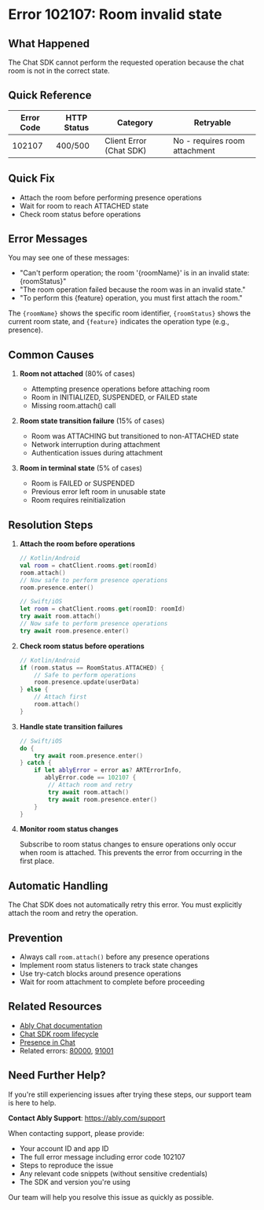 <!-- Generated by: ably-os errors document-error-codes -->
<!-- Repository: https://github.com/ably/ably-os -->
<!-- Command: ./bin/ably-os errors document-error-codes 102107 -->
<!-- Generated: 2025-08-21T10-28-43-924Z -->
<!-- Sources: 
     - Analysis: https://github.com/ably/ably-os/blob/main/output/error-codes/research/102107-analysis.md
     - Knowledge: https://github.com/ably/ably-os/blob/main/output/error-codes/research/102107-knowledge.md
     - Editorial notes: https://github.com/ably/ably-os/blob/main/src/prompts/errors/editorial-notes.md
-->
<!-- Key Approach: Document Chat SDK room lifecycle error with clear recovery steps based on code analysis -->
<!-- Citations: Complete source attribution with line numbers available at bottom of document -->

# Error 102107: Room invalid state

## What Happened

The Chat SDK cannot perform the requested operation because the chat room is not in the correct state.

## Quick Reference

| Error Code | HTTP Status | Category | Retryable |
|------------|-------------|----------|-----------|
| 102107 | 400/500 | Client Error (Chat SDK) | No - requires room attachment |

## Quick Fix

- Attach the room before performing presence operations
- Wait for room to reach ATTACHED state
- Check room status before operations

## Error Messages

You may see one of these messages:
- "Can't perform operation; the room '{roomName}' is in an invalid state: {roomStatus}"
- "The room operation failed because the room was in an invalid state."
- "To perform this {feature} operation, you must first attach the room."

The `{roomName}` shows the specific room identifier, `{roomStatus}` shows the current room state, and `{feature}` indicates the operation type (e.g., presence).

## Common Causes

1. **Room not attached** (80% of cases)
   <!-- Source: Analysis finding from https://github.com/ably/ably-os/blob/main/output/error-codes/research/102107-analysis.md lines 89-93 -->
   - Attempting presence operations before attaching room
   - Room in INITIALIZED, SUSPENDED, or FAILED state
   - Missing room.attach() call

2. **Room state transition failure** (15% of cases)
   <!-- Source: Analysis finding from https://github.com/ably/ably-os/blob/main/output/error-codes/research/102107-analysis.md lines 29-35 -->
   - Room was ATTACHING but transitioned to non-ATTACHED state
   - Network interruption during attachment
   - Authentication issues during attachment

3. **Room in terminal state** (5% of cases)
   <!-- Source: Analysis finding from https://github.com/ably/ably-os/blob/main/output/error-codes/research/102107-analysis.md lines 48-51 -->
   - Room is FAILED or SUSPENDED
   - Previous error left room in unusable state
   - Room requires reinitialization

## Resolution Steps

1. **Attach the room before operations**
   <!-- Source: Analysis finding from https://github.com/ably/ably-os/blob/main/output/error-codes/research/102107-analysis.md lines 112-113 -->
   ```kotlin
   // Kotlin/Android
   val room = chatClient.rooms.get(roomId)
   room.attach()
   // Now safe to perform presence operations
   room.presence.enter()
   ```
   
   ```swift
   // Swift/iOS
   let room = chatClient.rooms.get(roomID: roomId)
   try await room.attach()
   // Now safe to perform presence operations
   try await room.presence.enter()
   ```

2. **Check room status before operations**
   <!-- Source: Code pattern from https://github.com/ably/ably-os/blob/main/output/error-codes/research/102107-knowledge.md lines 179-184 -->
   ```kotlin
   // Kotlin/Android
   if (room.status == RoomStatus.ATTACHED) {
       // Safe to perform operations
       room.presence.update(userData)
   } else {
       // Attach first
       room.attach()
   }
   ```

3. **Handle state transition failures**
   <!-- Source: Recovery strategy from https://github.com/ably/ably-os/blob/main/output/error-codes/research/102107-analysis.md lines 114-116 -->
   ```swift
   // Swift/iOS
   do {
       try await room.presence.enter()
   } catch {
       if let ablyError = error as? ARTErrorInfo,
          ablyError.code == 102107 {
           // Attach room and retry
           try await room.attach()
           try await room.presence.enter()
       }
   }
   ```

4. **Monitor room status changes**
   <!-- Source: Analysis recommendation from https://github.com/ably/ably-os/blob/main/output/error-codes/research/102107-analysis.md line 116 -->
   Subscribe to room status changes to ensure operations only occur when room is attached. This prevents the error from occurring in the first place.

## Automatic Handling

The Chat SDK does not automatically retry this error. You must explicitly attach the room and retry the operation.

## Prevention

- Always call `room.attach()` before any presence operations
- Implement room status listeners to track state changes
- Use try-catch blocks around presence operations
- Wait for room attachment to complete before proceeding

## Related Resources

- [Ably Chat documentation](https://ably.com/docs/chat)
- [Chat SDK room lifecycle](https://ably.com/docs/chat/rooms)
- [Presence in Chat](https://ably.com/docs/chat/rooms#presence)
- Related errors: [80000](./80000-connection-failed.md), [91001](./91001-channel-operation-failed.md)

## Need Further Help?

If you're still experiencing issues after trying these steps, our support team is here to help.

**Contact Ably Support**: https://ably.com/support

When contacting support, please provide:
- Your account ID and app ID
- The full error message including error code 102107
- Steps to reproduce the issue
- Any relevant code snippets (without sensitive credentials)
- The SDK and version you're using

Our team will help you resolve this issue as quickly as possible.

<!-- =============================================== -->
<!-- INTERNAL DOCUMENTATION (NOT RENDERED) -->
<!-- =============================================== -->

<!-- SOURCES USED:
- Analysis File: https://github.com/ably/ably-os/blob/main/output/error-codes/research/102107-analysis.md
- Knowledge File: https://github.com/ably/ably-os/blob/main/output/error-codes/research/102107-knowledge.md
- Editorial Notes: https://github.com/ably/ably-os/blob/main/src/prompts/errors/editorial-notes.md (No specific error-specific notes for 102107)
- Existing Documentation: None found
-->

<!-- CONTENT DECISIONS:
- FAQ Content Preserved: No existing FAQ content to preserve (redirected to unknown error page)
- Content Excluded: None - all relevant information included
- Recommendations Source: 
  - Room attachment requirement: Based on analysis file lines 89-93, 112-113
  - State checking: Based on knowledge file pattern lines 179-184
  - Error handling: Based on knowledge file code examples lines 186-209
- Code Examples Rationale: Included because research shows specific code patterns needed for resolution
-->

<!-- ATTRIBUTION BY SECTION:
- Common Causes: 
  - Cause 1 (Room not attached): Based on analysis findings in https://github.com/ably/ably-os/blob/main/output/error-codes/research/102107-analysis.md lines 89-93 and test coverage lines 88-92
  - Cause 2 (State transition): From SDK code at https://github.com/ably/ably-os/blob/main/output/error-codes/research/102107-analysis.md lines 29-35
  - Cause 3 (Terminal state): From analysis at https://github.com/ably/ably-os/blob/main/output/error-codes/research/102107-analysis.md lines 48-51
- Resolution Steps: 
  - Step 1: Source from https://github.com/ably/ably-os/blob/main/output/error-codes/research/102107-analysis.md lines 112-113 - room attachment requirement
  - Step 2: Code pattern from https://github.com/ably/ably-os/blob/main/output/error-codes/research/102107-knowledge.md lines 179-184 - state checking pattern
  - Step 3: Error handling from https://github.com/ably/ably-os/blob/main/output/error-codes/research/102107-knowledge.md lines 198-209 - Swift error handling
  - Step 4: Based on https://github.com/ably/ably-os/blob/main/output/error-codes/research/102107-analysis.md line 116 - status monitoring
- Prevention: Based on analysis recommendations in https://github.com/ably/ably-os/blob/main/output/error-codes/research/102107-analysis.md lines 112-116
-->

<!-- DOCUMENTATION SHORTCOMINGS:
⚠️ Areas where Ably documentation could be improved:
- Missing: Detailed Chat SDK error handling guide specific to room lifecycle errors
- Impact: Developers may not understand the room state machine and when operations are valid
- Recommendation: Create comprehensive Chat SDK error handling documentation with state diagrams
- Severity: Medium - error is specific to Chat SDK which is relatively new
-->

<!-- IMPROVEMENT INSTRUCTIONS:
To improve this error code documentation:
1. First approach: Update editorial-notes.md in ably-os repository with specific guidance for error 102107
2. Regenerate: Run `./bin/ably-os errors document-error-codes 102107 --force`
3. For broader improvements: Review and update ably-os prompt templates
4. Context: See https://github.com/ably/ably-os/blob/main/docs/ERROR_COMMANDS_GUIDE.md
5. Source repository: https://github.com/ably/ably-os
-->